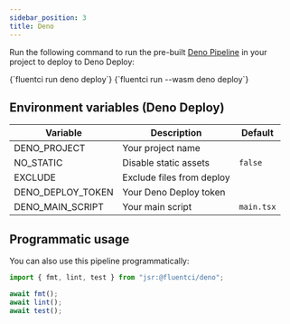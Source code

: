 ```yaml
---
sidebar_position: 3
title: Deno
---
```


Run the following command to run the pre-built [Deno Pipeline](https://github.com/fluent-ci-templates/deno-pipeline) in your project to deploy to Deno Deploy:


<Tabs>
  <TabItem value="dagger" label="Dagger">
    <CodeBlock language="bash">
      {`fluentci run deno deploy`}
    </CodeBlock>
  </TabItem>
  <TabItem value="wasm" label="Wasm">
    <CodeBlock language="bash">
      {`fluentci run --wasm deno deploy`}

</CodeBlock>
</TabItem>
</Tabs>

## Environment variables (Deno Deploy)

| Variable          | Description               | Default    |
| ----------------- | ------------------------- | ---------- |
| DENO_PROJECT      | Your project name         |            |
| NO_STATIC         | Disable static assets     | `false`    |
| EXCLUDE           | Exclude files from deploy |            |
| DENO_DEPLOY_TOKEN | Your Deno Deploy token    |            |
| DENO_MAIN_SCRIPT  | Your main script          | `main.tsx` |

## Programmatic usage

You can also use this pipeline programmatically:

```ts
import { fmt, lint, test } from "jsr:@fluentci/deno";

await fmt();
await lint();
await test();
```
